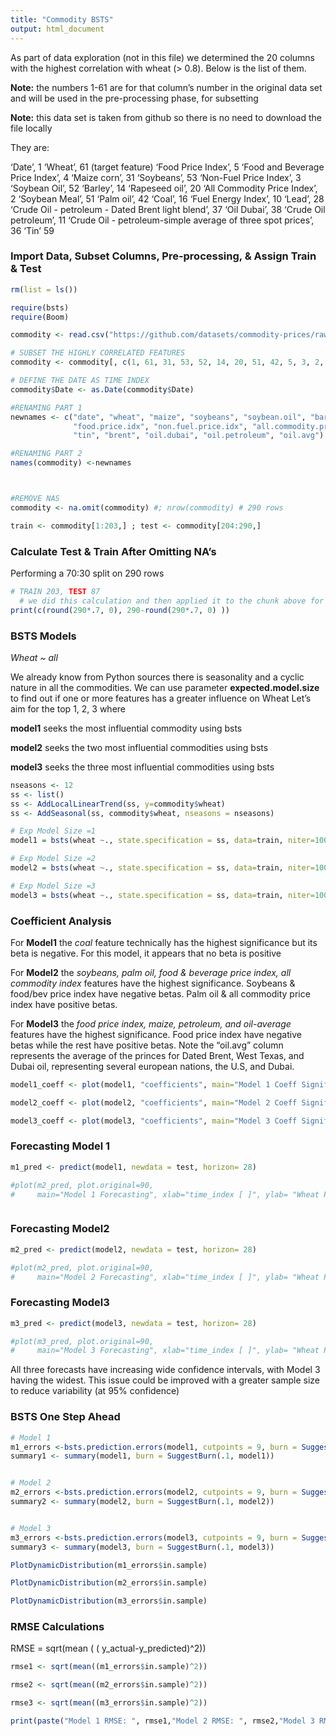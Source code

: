 ---
title: "Commodity BSTS"
output: html_document
---

As part of data exploration (not in this file) we determined the 20 columns with the highest correlation with wheat (> 0.8). Below is the list of them.

**Note:** the numbers 1-61 are for that column's number in the original data set and will be used in the pre-processing phase, for subsetting

**Note:** this data set is taken from github so there is no need to download the file locally

They are: 

'Date', 1
'Wheat', 61 (target feature)
'Food Price Index', 5
'Food and Beverage Price Index', 4
'Maize corn', 31
'Soybeans', 53
'Non-Fuel Price Index', 3
'Soybean Oil', 52
'Barley', 14
'Rapeseed oil', 20
'All Commodity Price Index', 2
'Soybean Meal', 51
'Palm oil', 42
'Coal', 16
'Fuel Energy Index', 10
'Lead', 28
'Crude Oil - petroleum - Dated Brent light blend', 37
'Oil Dubai', 38
'Crude Oil petroleum', 11
'Crude Oil - petroleum-simple average of three spot prices', 36
'Tin' 59

### Import Data, Subset Columns, Pre-processing, & Assign Train & Test
```{r}

rm(list = ls())

require(bsts)
require(Boom)

commodity <- read.csv("https://github.com/datasets/commodity-prices/raw/master/data/commodity-prices.csv", header = TRUE)

# SUBSET THE HIGHLY CORRELATED FEATURES
commodity <- commodity[, c(1, 61, 31, 53, 52, 14, 20, 51, 42, 5, 3, 2, 10, 4, 16, 59, 37, 38, 11, 36)]

# DEFINE THE DATE AS TIME INDEX
commodity$Date <- as.Date(commodity$Date)

#RENAMING PART 1
newnames <- c("date", "wheat", "maize", "soybeans", "soybean.oil", "barley", "rapeseed.oil", "soybean.meal", "palm.oil",
              "food.price.idx", "non.fuel.price.idx", "all.commodity.price.idx", "fuel.energy.idx", "food.bev.price.idx", "coal",
              "tin", "brent", "oil.dubai", "oil.petroleum", "oil.avg")

#RENAMING PART 2
names(commodity) <-newnames



#REMOVE NAS
commodity <- na.omit(commodity) #; nrow(commodity) # 290 rows

train <- commodity[1:203,] ; test <- commodity[204:290,]

```

### Calculate Test & Train After Omitting NA's
Performing a 70:30 split on 290 rows 
```{r}

# TRAIN 203, TEST 87
  # we did this calculation and then applied it to the chunk above for splitting the train and test
print(c(round(290*.7, 0), 290-round(290*.7, 0) ))


```



### BSTS Models

*Wheat ~ all*

We already know from Python sources there is seasonality and a cyclic nature in all the commodities. We can use parameter **expected.model.size** to find out if one or more features has a greater influence on Wheat  Let's aim for the top 1, 2, 3 where

**model1** seeks the most influential commodity using bsts

**model2** seeks the two most influential commodities using bsts

**model3** seeks the three most influential commodities using bsts

```{r}
nseasons <- 12
ss <- list()
ss <- AddLocalLinearTrend(ss, y=commodity$wheat)
ss <- AddSeasonal(ss, commodity$wheat, nseasons = nseasons)

# Exp Model Size =1
model1 = bsts(wheat ~., state.specification = ss, data=train, niter=1000, ping=0, expected.model.size=1)

# Exp Model Size =2
model2 = bsts(wheat ~., state.specification = ss, data=train, niter=1000, ping=0, expected.model.size=2)

# Exp Model Size =3
model3 = bsts(wheat ~., state.specification = ss, data=train, niter=1000, ping=0, expected.model.size=3)

```

### Coefficient Analysis

For **Model1** the *coal* feature technically has the highest significance but its beta is negative. For this model, it appears that no beta is positive

For **Model2** the *soybeans, palm oil, food & beverage price index, all commodity index* features have the highest significance. Soybeans & food/bev price index have negative betas. Palm oil & all commodity price index have positive betas.

For **Model3** the *food price index, maize, petroleum, and oil-average* features have the highest significance. Food price index have negative betas while the rest have positive betas. Note the "oil.avg" column represents the average of the princes for Dated Brent, West Texas, and Dubai oil, representing several european nations, the U.S, and Dubai.


```{r}
model1_coeff <- plot(model1, "coefficients", main="Model 1 Coeff Significance") #; model1_coeff

model2_coeff <- plot(model2, "coefficients", main="Model 2 Coeff Significance") #; model2_coeff

model3_coeff <- plot(model3, "coefficients", main="Model 3 Coeff Significance") #; model3_coeff

```

### Forecasting Model 1
```{r}
m1_pred <- predict(model1, newdata = test, horizon= 28)

#plot(m2_pred, plot.original=90,
#     main="Model 1 Forecasting", xlab="time_index [ ]", ylab= "Wheat Price")



```

### Forecasting Model2
```{r}
m2_pred <- predict(model2, newdata = test, horizon= 28)

#plot(m2_pred, plot.original=90,
#     main="Model 2 Forecasting", xlab="time_index [ ]", ylab= "Wheat Price")

```

### Forecasting Model3
```{r}

m3_pred <- predict(model3, newdata = test, horizon= 28)

#plot(m3_pred, plot.original=90,
#     main="Model 3 Forecasting", xlab="time_index [ ]", ylab= "Wheat Price")

```

All three forecasts have increasing wide confidence intervals, with Model 3 having the widest. This issue could be improved with a greater sample size to reduce variability (at 95% confidence)

### BSTS One Step Ahead
```{r}
# Model 1
m1_errors <-bsts.prediction.errors(model1, cutpoints = 9, burn = SuggestBurn(.1, model1), standardize = FALSE)
summary1 <- summary(model1, burn = SuggestBurn(.1, model1))


# Model 2
m2_errors <-bsts.prediction.errors(model2, cutpoints = 9, burn = SuggestBurn(.1, model2), standardize = FALSE)
summary2 <- summary(model2, burn = SuggestBurn(.1, model2))


# Model 3
m3_errors <-bsts.prediction.errors(model3, cutpoints = 9, burn = SuggestBurn(.1, model3), standardize = FALSE)
summary3 <- summary(model3, burn = SuggestBurn(.1, model3))

```

```{r}
PlotDynamicDistribution(m1_errors$in.sample)

PlotDynamicDistribution(m2_errors$in.sample)

PlotDynamicDistribution(m3_errors$in.sample)
```

### RMSE Calculations
RMSE =  sqrt(mean ( ( y_actual-y_predicted)^2))
```{r}
rmse1 <- sqrt(mean((m1_errors$in.sample)^2)) 

rmse2 <- sqrt(mean((m2_errors$in.sample)^2)) 

rmse3 <- sqrt(mean((m3_errors$in.sample)^2)) 

print(paste("Model 1 RMSE: ", rmse1,"Model 2 RMSE: ", rmse2,"Model 3 RMSE: ", rmse3))
```
